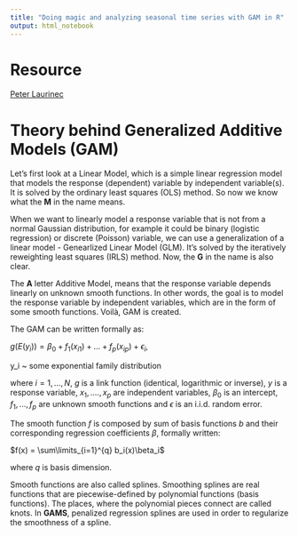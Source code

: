 ```yaml
---
title: "Doing magic and analyzing seasonal time series with GAM in R"
output: html_notebook
---
```


# Resource

[Peter Laurinec](https://petolau.github.io/Analyzing-double-seasonal-time-series-with-GAM-in-R/)

# Theory behind Generalized Additive Models (GAM)

Let's first look at a Linear Model, which is a simple linear regression model that models the response (dependent) variable by independent variable(s). It is solved by the ordinary least squares (OLS) method. So now we know what the **M** in the name means.

When we want to linearly model a response variable that is not from a normal Gaussian distribution, for example it could be binary (logistic regression) or discrete (Poisson) variable, we can use a generalization of a linear model - Genearlized Linear Model (GLM). It's solved by the iteratively reweighting least squares (IRLS) method. Now, the **G** in the name is also clear.

The **A** letter Additive Model, means that the response variable depends linearly on unknown smooth functions. In other words, the goal is to model the response variable by independent variables, which are in the form of some smooth functions. Voilà, GAM is created.

The GAM can be written formally as:

$g(E(y_i)) = \beta_0 + f_1(x_{i1}) + ... + f_p(x_{ip}) + \epsilon_i,$

y_i ~ some exponential family distribution

where $i = 1, ..., N$, $g$ is a link function (identical, logarithmic or inverse), $y$ is a response variable, $x_1, ...., x_p$ are independent variables, $\beta_0$ is an intercept, $f_1, ..., f_p$ are unknown smooth functions and $\epsilon$ is an i.i.d. random error.

The smooth function $f$ is composed by sum of basis functions $b$ and their corresponding regression coefficients $\beta$, formally written:

$f(x) = \sum\limits_{i=1}^{q} b_i(x)\beta_i$

where $q$ is basis dimension.

Smooth functions are also called splines. Smoothing splines are real functions that are piecewise-defined by polynomial functions (basis functions). The places, where the polynomial pieces connect are called knots. In **GAMS**, penalized regression splines are used in order to regularize the smoothness of a spline.


